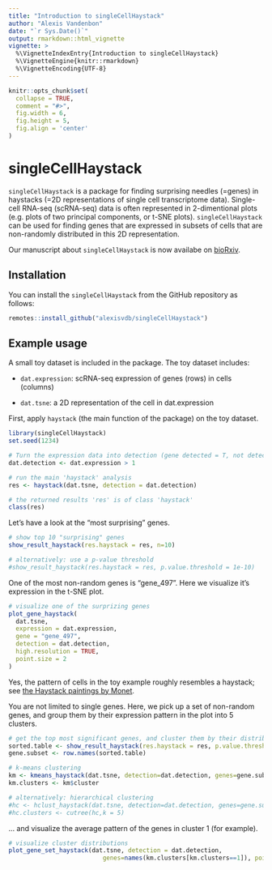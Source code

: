 ```yaml
---
title: "Introduction to singleCellHaystack"
author: "Alexis Vandenbon"
date: "`r Sys.Date()`"
output: rmarkdown::html_vignette
vignette: >
  %\VignetteIndexEntry{Introduction to singleCellHaystack}
  %\VignetteEngine{knitr::rmarkdown}
  %\VignetteEncoding{UTF-8}
---
```


```r
knitr::opts_chunk$set(
  collapse = TRUE,
  comment = "#>",
  fig.width = 6,
  fig.height = 5,
  fig.align = 'center'
)
```
# singleCellHaystack

`singleCellHaystack` is a package for finding surprising needles (=genes) in haystacks (=2D representations of single cell transcriptome data). Single-cell RNA-seq (scRNA-seq) data is often represented in 2-dimentional plots (e.g. plots of two principal components, or t-SNE plots). `singleCellHaystack` can be used for finding genes that are expressed in subsets of cells that are non-randomly distributed in this 2D representation.

Our manuscript about `singleCellHaystack` is now availabe on [bioRxiv](https://www.biorxiv.org/content/10.1101/557967v1).

## Installation

<!-- You can install the released version of singleCellHaystack from [CRAN](https://CRAN.R-project.org) with: -->

<!-- ``` r -->
<!-- install.packages("singleCellHaystack") -->
<!-- ``` -->

You can install the `singleCellHaystack` from the GitHub repository as follows:


``` r
remotes::install_github("alexisvdb/singleCellHaystack")
```



## Example usage

A small toy dataset is included in the package. The toy dataset includes:

- `dat.expression`: scRNA-seq expression of genes (rows) in cells (columns)

- `dat.tsne`:       a 2D representation of the cell in dat.expression


First, apply `haystack` (the main function of the package) on the toy dataset.
```r
library(singleCellHaystack)
set.seed(1234)

# Turn the expression data into detection (gene detected = T, not detected = F)
dat.detection <- dat.expression > 1

# run the main 'haystack' analysis
res <- haystack(dat.tsne, detection = dat.detection)

# the returned results 'res' is of class 'haystack'
class(res)
```
Let's have a look at the "most surprising" genes.

```r
# show top 10 "surprising" genes
show_result_haystack(res.haystack = res, n=10)

# alternatively: use a p-value threshold
#show_result_haystack(res.haystack = res, p.value.threshold = 1e-10)
```

One of the most non-random genes is "gene_497". Here we visualize it's expression in the t-SNE plot.
```r
# visualize one of the surprizing genes
plot_gene_haystack(
  dat.tsne,
  expression = dat.expression,
  gene = "gene_497",
  detection = dat.detection,
  high.resolution = TRUE,
  point.size = 2
)
```
Yes, the pattern of cells in the toy example roughly resembles a haystack; see [the Haystack paintings by Monet](https://en.wikipedia.org/wiki/Haystacks_(Monet_series)).

You are not limited to single genes. Here, we pick up a set of non-random genes, and group them by their expression pattern in the plot into 5 clusters.
```r
# get the top most significant genes, and cluster them by their distribution pattern in the 2D plot
sorted.table <- show_result_haystack(res.haystack = res, p.value.threshold = 1e-10)
gene.subset <- row.names(sorted.table)

# k-means clustering
km <- kmeans_haystack(dat.tsne, detection=dat.detection, genes=gene.subset, k=5)
km.clusters <- km$cluster

# alternatively: hierarchical clustering
#hc <- hclust_haystack(dat.tsne, detection=dat.detection, genes=gene.subset)
#hc.clusters <- cutree(hc,k = 5)
```

... and visualize the average pattern of the genes in cluster 1 (for example).
```r
# visualize cluster distributions
plot_gene_set_haystack(dat.tsne, detection = dat.detection, 
                          genes=names(km.clusters[km.clusters==1]), point.size=2)

```
